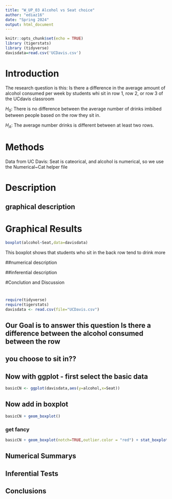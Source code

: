 ```yaml
---
title: "W_UP_03 Alcohol vs Seat choice"
author: "ediaz16"
date: "Spring 2024"
output: html_document
---
```


```r
knitr::opts_chunk$set(echo = TRUE)
library (tigerstats)
library (tidyverse)
davisdata=read.csv('UCDavis.csv')


```

# Introduction
 The research question is this: Is there a difference in the average amount of alcohol consumed per week by students whi sit in row 1, row 2, or row 3 of the UCdavis classroom

$H_0$: There is no difference between the average number of drinks imbibed between people based on the row they sit in.

$H_A$: The average number drinks is different between at least two rows. 
 
 
# Methods

Data from UC Davis: Seat is cateorical, and alcohol is numerical, so we use the Numerical~Cat helper file

# Description
## graphical description

# Graphical Results

```r
boxplot(alcohol~Seat,data=davisdata)
```

This boxplot shows that students who sit in the back row tend to drink more

##numerical description 

##inferential description

#Conclution and Discussion



# 
  
  
```r
require(tidyverse)
require(tigerstats)
davisdata <- read.csv(file="UCDavis.csv")
```
## Our Goal is to answer this question Is there a difference between the alcohol consumed between the row
## you choose to sit in??

## Now with ggplot - first select the basic data

```r
basicCN <- ggplot(davisdata,aes(y=alcohol,x=Seat))
```
## Now add in boxplot

```r
basicCN + geom_boxplot()
```
  
  
### get fancy  

```r
basicCN + geom_boxplot(notch=TRUE,outlier.color = "red") + stat_boxplot(geom ='errorbar') + labs(title="Fancy notch boxplot \n with 2 lines")
```

## Numerical Summarys 

## Inferential Tests

## Conclusions


